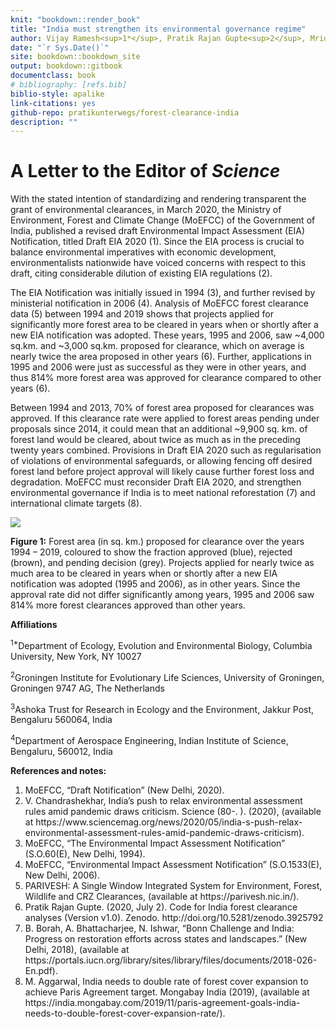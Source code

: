 ```yaml
--- 
knit: "bookdown::render_book"
title: "India must strengthen its environmental governance regime"
author: Vijay Ramesh<sup>1*</sup>, Pratik Rajan Gupte<sup>2</sup>, Mridula Mary Paul<sup>3</sup>, Sarthak J Shetty<sup>4</sup>
date: "`r Sys.Date()`"
site: bookdown::bookdown_site
output: bookdown::gitbook
documentclass: book
# bibliography: [refs.bib]
biblio-style: apalike
link-citations: yes
github-repo: pratikunterwegs/forest-clearance-india
description: ""
---
```


# A Letter to the Editor of _Science_

With the stated intention of standardizing and rendering transparent the grant of environmental clearances, in March 2020, the Ministry of Environment, Forest and Climate Change (MoEFCC) of the Government of India, published a revised draft Environmental Impact Assessment (EIA) Notification, titled Draft EIA 2020 (1). Since the EIA process is crucial to balance environmental imperatives with economic development, environmentalists nationwide have voiced concerns with respect to this draft, citing considerable dilution of existing EIA regulations (2). 

The EIA Notification was initially issued in 1994 (3), and further revised by ministerial notification in 2006 (4). Analysis of MoEFCC forest clearance data (5) between 1994 and 2019 shows that projects applied for significantly more forest area to be cleared in years when or shortly after a new EIA notification was adopted. These years, 1995 and 2006, saw ~4,000 sq.km. and ~3,000 sq.km. proposed for clearance, which on average is nearly twice the area proposed in other years (6). Further, applications in 1995 and 2006 were just as successful as they were in other years, and thus 814% more forest area was approved for clearance compared to other years (6). 

Between 1994 and 2013, 70% of forest area proposed for clearances was approved. If this clearance rate were applied to forest areas pending under proposals since 2014, it could mean that an additional ~9,900 sq. km. of forest land would be cleared, about twice as much as in the preceding twenty years combined. Provisions in Draft EIA 2020 such as regularisation of violations of environmental safeguards, or allowing fencing off desired forest land before project approval will likely cause further forest loss and degradation. MoEFCC must reconsider Draft EIA 2020, and strengthen environmental governance if India is to meet national reforestation (7) and international climate targets (8).

![](Figures/fig_area_by_year.png)

**Figure 1:** Forest area (in sq. km.) proposed for clearance over the years 1994 -- 2019, coloured to show the fraction approved (blue), rejected (brown), and pending decision (grey). Projects applied for nearly twice as much area to be cleared in years when or shortly after a new EIA notification was adopted (1995 and 2006), as in other years. Since the approval rate did not differ significantly among years, 1995 and 2006 saw 814% more forest clearances approved than other years.

**Affiliations**

<sup>1*</sup>Department of Ecology, Evolution and Environmental Biology, Columbia University, New York, NY 10027

<sup>2</sup>Groningen Institute for Evolutionary Life Sciences, University of Groningen, Groningen 9747 AG, The Netherlands

<sup>3</sup>Ashoka Trust for Research in Ecology and the Environment, Jakkur Post, Bengaluru 560064, India

<sup>4</sup>Department of Aerospace Engineering, Indian Institute of Science, Bengaluru, 560012, India

**References and notes:**

1. MoEFCC, “Draft Notification” (New Delhi, 2020).
2. V. Chandrashekhar, India’s push to relax environmental assessment rules amid pandemic draws criticism. Science (80-. ). (2020), (available at https://www.sciencemag.org/news/2020/05/india-s-push-relax-environmental-assessment-rules-amid-pandemic-draws-criticism).
3. MoEFCC, “The Environmental Impact Assessment Notification” (S.O.60(E), New Delhi, 1994).
4. MoEFCC, “Environmental Impact Assessment Notification” (S.O.1533(E), New Delhi, 2006).
5. PARIVESH: A Single Window Integrated System for Environment, Forest, Wildlife and CRZ Clearances, (available at https://parivesh.nic.in/).
6. Pratik Rajan Gupte. (2020, July 2). Code for India forest clearance analyses (Version v1.0). Zenodo. http://doi.org/10.5281/zenodo.3925792
7. B. Borah, A. Bhattacharjee, N. Ishwar, “Bonn Challenge and India: Progress on restoration efforts across states and landscapes.” (New Delhi, 2018), (available at https://portals.iucn.org/library/sites/library/files/documents/2018-026-En.pdf).
8. M. Aggarwal, India needs to double rate of forest cover expansion to achieve Paris Agreement target. Mongabay India (2019), (available at https://india.mongabay.com/2019/11/paris-agreement-goals-india-needs-to-double-forest-cover-expansion-rate/).
